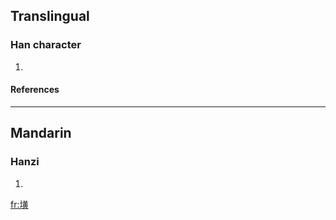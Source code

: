 ==Translingual==
===Han character===
{{Han char|rn=32|rad=土|as=12|sn=15|four=|canj=土廿中金 (GTLC), 土廿一金 (GTMC)}}
# {{defn|Han|sort=土12}}
====References====
{{Han ref|kx=0239.220|dkj=05490|dj=0479.050|hdz=10486.040|uh=58B4|ud=22708}}
----
==Mandarin==
===Hanzi===
{{cmn-hanzi|pin=[[huáng]] ([[huang2]])|wg=huang<sup>2</sup>}}
# {{defn|Mandarin}}

[[fr:墴]]